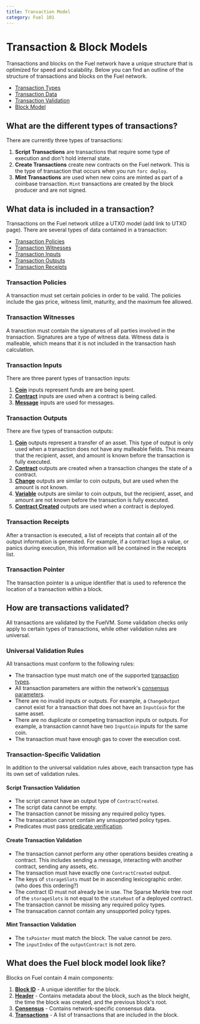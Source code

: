 ```yaml
---
title: Transaction Model
category: Fuel 101
---
```


# Transaction & Block Models

Transactions and blocks on the Fuel network have a unique structure that is optimized for speed and scalability. Below you can find an outline of the structure of transactions and blocks on the Fuel network.

- [Transaction Types](#what-are-the-different-types-of-transactions)
- [Transaction Data](#what-data-is-included-in-a-transaction)
- [Transaction Validation](#how-are-transactions-validated)
- [Block Model](#what-does-the-fuel-block-model-look-like)

## What are the different types of transactions?

There are currently three types of transactions:

<CodeImport
  file="../fuel-specs/src/tx-format/transaction.md"
  lang="rust"
  lineStart="4"
  lineEnd="8"
/>

1. **Script Transactions** are transactions that require some type of execution and don't hold internal state.
2. **Create Transactions** create new contracts on the Fuel network. This is the type of transaction that occurs when you run `forc deploy`.
3. **Mint Transactions** are used when new coins are minted as part of a coinbase transaction. `Mint` transactions are created by the block producer and are not signed.

## What data is included in a transaction?

Transactions on the Fuel network utilize a UTXO model (add link to UTXO page).
There are several types of data contained in a transaction:

- [Transaction Policies](#transaction-policies)
- [Transaction Witnesses](#transaction-witnesses)
- [Transaction Inputs](#transaction-inputs)
- [Transaction Outputs](#transaction-outputs)
- [Transaction Receipts](#transaction-receipts)

### Transaction Policies

A transaction must set certain policies in order to be valid. The policies include the gas price, witness limit, maturity, and the maximum fee allowed.

### Transaction Witnesses

A transction must contain the signatures of all parties involved in the transaction. Signatures are a type of witness data. Witness data is malleable, which means that it is not included in the transaction hash calculation.

### Transaction Inputs

There are three parent types of transaction inputs:

<CodeImport
  file="../fuel-specs/src/tx-format/input.md"
  lang="rust"
  lineStart="4"
  lineEnd="8"
/>

1. [**Coin**](/docs/graphql/reference/objects#inputcoin) inputs represent funds are are being spent.
2. [**Contract**](/docs/graphql/reference/objects#inputcontract) inputs are used when a contract is being called.
3. [**Message**](/docs/graphql/reference/objects#inputmessage) inputs are used for messages.

### Transaction Outputs

There are five types of transaction outputs:

<CodeImport
  file="../fuel-specs/src/tx-format/output.md"
  lang="rust"
  lineStart="4"
  lineEnd="10"
/>

1. [**Coin**](/docs/graphql/reference/objects#coinoutput) outputs represent a transfer of an asset. This type of output is only used when a transaction does not have any malleable fields. This means that the recipient, asset, and amount is known before the transaction is fully executed.
2. [**Contract**](/docs/graphql/reference/objects#contractoutput) outputs are created when a transaction changes the state of a contract.
3. [**Change**](/docs/graphql/reference/objects#changeoutput) outputs are similar to coin outputs, but are used when the amount is not known.
4. [**Variable**](/docs/graphql/reference/objects#variableoutput) outputs are similar to coin outputs, but the recipient, asset, and amount are not known before the transaction is fully executed.
5. [**Contract Created**](/docs/graphql/reference/objects#contractcreated) outputs are used when a contract is deployed.

### Transaction Receipts

After a transaction is executed, a list of receipts that contain all of the output information is generated. For example, if a contract logs a value, or panics during execution, this information will be contained in the receipts list.

### Transaction Pointer

The transaction pointer is a unique identifier that is used to reference the location of a transaction within a block.

## How are transactions validated?

All transactions are validated by the FuelVM. Some validation checks only apply to certain types of transactions, while other validation rules are universal.

### Universal Validation Rules

All transactions must conform to the following rules:

- The transaction type must match one of the supported [transaction types](#what-are-the-different-types-of-transactions).
- All transaction parameters are within the network's [consensus parameters](/docs/specs/tx-format/consensus_parameters).
- There are no invalid inputs or outputs. For example, a `ChangeOutput` cannot exist for a transaction that does not have an `InputCoin` for the same asset.
- There are no duplicate or competing transaction inputs or outputs. For example, a transaction cannot have two `InputCoin` inputs for the same coin.
- The transaction must have enough gas to cover the execution cost.

### Transaction-Specific Validation

In addition to the universal validation rules above, each transaction type has its own set of validation rules.

#### Script Transaction Validation

- The script cannot have an output type of `ContractCreated`.
- The script data cannot be empty.
- The transaction cannot be missing any required policy types.
- The transacation cannot contain any unsupported policy types.
- Predicates must pass [predicate verification](/docs/specs/fuel-vm#predicate-verification).

#### Create Transaction Validation

- The transaction cannot perform any other operations besides creating a contract. This includes sending a message, interacting with another contract, sending any assets, etc.
- The transaction must have exactly one `ContractCreated` output.
- The keys of `storageSlots` must be in ascending lexicographic order. (who does this ordering?)
- The contract ID must not already be in use. The Sparse Merkle tree root of the `storageSlots` is not equal to the `stateRoot` of a deployed contract.
- The transaction cannot be missing any required policy types.
- The transacation cannot contain any unsupported policy types.

#### Mint Transaction Validation

- The `txPointer` must match the block. The value cannot be zero.
- The `inputIndex` of the `outputContract` is not zero.

## What does the Fuel block model look like?

Blocks on Fuel contain 4 main components:

1. [**Block ID**](/docs/graphql/reference/scalars#blockid) - A unique identifier for the block.
2. [**Header**](/docs/graphql/reference/objects#header) - Contains metadata about the block, such as the block height, the time the block was created, and the previous block's root.
3. [**Consensus**](/docs/graphql/reference/unions#consensus) - Contains network-specific consensus data.
4. [**Transactions**](/docs/graphql/reference/objects#transaction) - A list of transactions that are included in the block.
